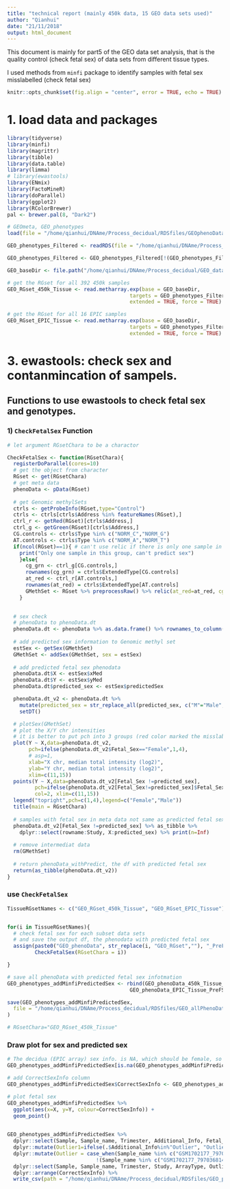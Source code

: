 ```yaml
---
title: "technical report (mainly 450k data, 15 GEO data sets used)"
author: "Qianhui"
date: "21/11/2018"
output: html_document
---
```


This document is mainly for part5 of the GEO data set analysis, that is the quality control (check fetal sex) of data sets from different tissue types.

I used methods from `minfi` package to identify samples with fetal sex misslabelled (check fetal sex)

```r
knitr::opts_chunk$set(fig.align = "center", error = TRUE, echo = TRUE) # fig.width = 7, 
```


# 1. load data and packages
```r

library(tidyverse)
library(minfi)
library(magrittr)
library(tibble)
library(data.table)
library(limma)
# library(ewastools)
library(ENmix)
library(FactoMineR)
library(doParallel)
library(ggplot2)
library(RColorBrewer)
pal <- brewer.pal(8, "Dark2")

# GEOmeta, GEO_phenotypes
load(file = "/home/qianhui/DNAme/Process_decidual/RDSfiles/GEOphenoDataAll.RData")

GEO_phenotypes_Filtered <- readRDS(file = "/home/qianhui/DNAme/Process_decidual/RDSfiles/GEO_phenotypes410_Filtered.rds")

GEO_phenotypes_Filtered <- GEO_phenotypes_Filtered[!(GEO_phenotypes_Filtered$Sample_name%in%c("GSM1617002_7668610068_R01C01","GSM1616993_7668610068_R06C02")),]

```

```r

GEO_baseDir <- file.path("/home/qianhui/DNAme/Process_decidual/GEO_dataSets/IDAT_all")

# get the RGset for all 392 450k samples
GEO_RGset_450k_Tissue <- read.metharray.exp(base = GEO_baseDir, 
                                        targets = GEO_phenotypes_Filtered[GEO_phenotypes_Filtered$ArrayType%in%"450K",], 
                                        extended = TRUE, force = TRUE)

# get the RGset for all 16 EPIC samples
GEO_RGset_EPIC_Tissue <- read.metharray.exp(base = GEO_baseDir, 
                                        targets = GEO_phenotypes_Filtered[GEO_phenotypes_Filtered$ArrayType%in%"EPIC",], 
                                        extended = TRUE, force = TRUE)

```

# 3. ewastools: check sex and contanmincation of sampels.

## Functions to use ewastools to check fetal sex and genotypes.

### 1) `CheckFetalSex` Function
```r
# let argument RGsetChara to be a charactor

CheckFetalSex <- function(RGsetChara){
  registerDoParallel(cores=10)
  # get the object from character
  RGset <- get(RGsetChara)
  # get meta data
  phenoData <- pData(RGset)
  
  # get Genomic methylSets
  ctrls <- getProbeInfo(RGset,type="Control")
  ctrls <- ctrls[ctrls$Address %in% featureNames(RGset),]
  ctrl_r <- getRed(RGset)[ctrls$Address,]
  ctrl_g <- getGreen(RGset)[ctrls$Address,]
  CG.controls <- ctrls$Type %in% c("NORM_C","NORM_G")
  AT.controls <- ctrls$Type %in% c("NORM_A","NORM_T")
  if(ncol(RGset)==1){ # can't use relic if there is only one sample in the group
    print("Only one sample in this group, can't predict sex")
    }else{
      cg_grn <- ctrl_g[CG.controls,]
      rownames(cg_grn) = ctrls$ExtendedType[CG.controls]
      at_red <- ctrl_r[AT.controls,]
      rownames(at_red) = ctrls$ExtendedType[AT.controls]
      GMethSet <- RGset %>% preprocessRaw() %>% relic(at_red=at_red, cg_grn=cg_grn) %>% mapToGenome()
    }
    

  # sex check
  # phenoData to phenoData.dt
  phenoData.dt <- phenoData %>% as.data.frame() %>% rownames_to_column() %>% setDT()
  
  # add predicted sex information to Genomic methyl set
  estSex <- getSex(GMethSet)
  GMethSet <- addSex(GMethSet, sex = estSex)
  
  # add predicted fetal sex phenodata
  phenoData.dt$X <- estSex$xMed
  phenoData.dt$Y <- estSex$yMed
  phenoData.dt$predicted_sex <- estSex$predictedSex

  phenoData.dt_v2 <- phenoData.dt %>%
    mutate(predicted_sex = str_replace_all(predicted_sex, c("M"="Male","F" ="Female"))) %>% 
    setDT()

  # plotSex(GMethSet)
  # plot the X/Y chr intensities
  # it is better to put pch into 3 groups (red color marked the misslabelled samples)
  plot(Y ~ X,data=phenoData.dt_v2,
       pch=ifelse(phenoData.dt_v2$Fetal_Sex=="Female",1,4),
       # asp=1,
       xlab="X chr, median total intensity (log2)",
       ylab="Y chr, median total intensity (log2)", 
       xlim=c(11,15))
  points(Y ~ X,data=phenoData.dt_v2[Fetal_Sex !=predicted_sex],
         pch=ifelse(phenoData.dt_v2[Fetal_Sex!=predicted_sex]$Fetal_Sex=="Female",1,4),
         col=2, xlim=c(11,15))
  legend("topright",pch=c(1,4),legend=c("Female","Male"))
  title(main = RGsetChara)
  
  # samples with fetal sex in meta data not same as predicted fetal sex
  phenoData.dt_v2[Fetal_Sex !=predicted_sex] %>% as_tibble %>% 
    dplyr::select(rowname:Study, X:predicted_sex) %>% print(n=Inf)
  
  # remove intermediat data
  rm(GMethSet)
  
  # return phenoData_withPredict, the df with predicted fetal sex
  return(as_tibble(phenoData.dt_v2))
}

```


### use `CheckFetalSex`
```r

TissueRGsetNames <- c("GEO_RGset_450k_Tissue", "GEO_RGset_EPIC_Tissue")


for(i in TissueRGsetNames){
  # check fetal sex for each subset data sets
  # and save the output df, the phenodata with predicted fetal sex
  assign(paste0("GEO_phenoData", str_replace(i, "GEO_RGset",""), "_PreFS"),   
         CheckFetalSex(RGsetChara = i))

}

# save all phenoData with predicted fetal sex infotmation
GEO_phenotypes_addMinfiPredictedSex <- rbind(GEO_phenoData_450k_Tissue_PreFS,
                                        GEO_phenoData_EPIC_Tissue_PreFS)

save(GEO_phenotypes_addMinfiPredictedSex,
  file = "/home/qianhui/DNAme/Process_decidual/RDSfiles/GEO_allPhenoData_addMinfiPredictedFetalSex.RData"
)

# RGsetChara="GEO_RGset_450k_Tissue"

```


### Draw plot for sex and predicted sex

```r

# The decidua (EPIC array) sex info. is NA, which should be female, so we replace the sex info. from phenodata with female
GEO_phenotypes_addMinfiPredictedSex[is.na(GEO_phenotypes_addMinfiPredictedSex$Fetal_Sex), ]$Fetal_Sex <- rep("Female",2)

# add CorrectSexInfo column
GEO_phenotypes_addMinfiPredictedSex$CorrectSexInfo <- GEO_phenotypes_addMinfiPredictedSex$Fetal_Sex == GEO_phenotypes_addMinfiPredictedSex$predicted_sex

# plot fetal sex
GEO_phenotypes_addMinfiPredictedSex %>% 
  ggplot(aes(x=X, y=Y, colour=CorrectSexInfo)) +
  geom_point()
  

GEO_phenotypes_addMinfiPredictedSex %>% 
  dplyr::select(Sample, Sample_name, Trimester, Additional_Info, Fetal_Sex, Study, ArrayType, X, Y, predicted_sex, CorrectSexInfo) %>% 
  dplyr::mutate(Outlier1=ifelse(.$Additional_Info%in%"Outlier", "Outlier", "Pure")) %>% 
  dplyr::mutate(Outlier = case_when(Sample_name %in% c("GSM1702177_7970368142_R05C02", "GSM1947213_6008581028_R01C01") ~ "Outlier",
                             !(Sample_name %in% c("GSM1702177_7970368142_R05C02", "GSM1947213_6008581028_R01C01")) ~ Outlier1)) %>% 
  dplyr::select(Sample, Sample_name, Trimester, Study, ArrayType, Outlier, X, Y, Sex=Fetal_Sex, predicted_sex, CorrectSexInfo) %>% 
  dplyr::arrange(CorrectSexInfo) %>% 
  write_csv(path = "/home/qianhui/DNAme/Process_decidual/RDSfiles/GEO_phenotypes_addMinfiPredictedSex.csv")

```



